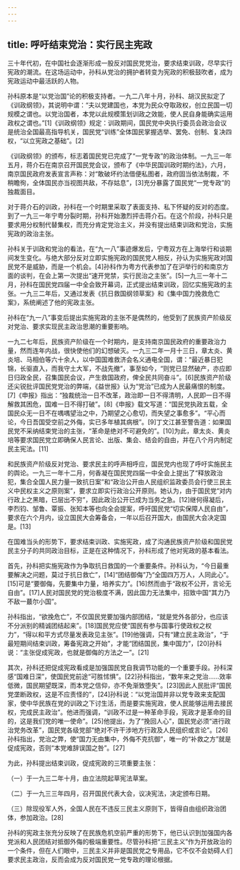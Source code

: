 ```yaml
---
---
---
```

title: 呼吁结束党治：实行民主宪政
---




三十年代初，在中国社会逐渐形成一股反对国民党党治，要求结束训政，尽早实行宪政的潮流。在这场运动中，孙科从党治的拥护者转变为宪政的积极鼓吹者，成为宪政运动中最活跃的人物。

孙科原本是“以党治国”论的积极支持者。一九二八年十月，孙科、胡汉民拟定了《训政纲领》，其说明中谓：“夫以党建国也，本党为民众夺取政权，创立民国一切规模之谓也。以党治国者，本党以此规模策划训政之效能，使人民自身能确实运用政权之谓也。”[1]《训政纲领》规定：训政期间，国民党中央执行委员会政治会议是统治全国最高指导机关，国民党“训练”全体国民掌握选举、罢免、创制、复决四权，“以立宪政之基础”。[2]

《训政纲领》的颁布，标志着国民党已完成了“一党专政”的政治体制。一九三一年五月，蒋介石在南京召开国民党会议，颁布了《中华民国训政时期约法》，六月，南京国民政府发表宣言声称：对“敢破坏约法借便私图者，政府固当依法制裁，不稍瞻徇，全体国民亦当视图共敌，不存姑息”，[3]充分暴露了国民党“一党专政”的独裁面目。

对于蒋介石的训政，孙科在一个时期里采取了表面支持、私下怀疑的反对的态度。到了一九三一年宁粤分裂时期，孙科开始激烈抨击蒋介石。在这个阶段，孙科只是要求用分权制代替集权，而充分肯定党治主义，并没有提出结束训政和党治，实施宪政的政治主张。

孙科关于训政和党治的看法，在“九一八”事迹爆发后，宁粤双方在上海举行和谈期间发生变化。与绝大部分反对立即实施宪政的国民党人相反，孙认为实施宪政对国民党不是威胁，而是一个机会。[4]孙科作为粤方代表参加了在沪举行的和南京方面的谈判，在会上第一次提出“速开党禁，实行民治之主张”。[5]一九三一年十二月，孙科在国民党四届一中全会致开幕词，正式提出结束训政，回忆实施宪政的主张。一九三二年后，又通过发表《抗日救国纲领草案》和《集中国力挽救危亡案》，系统阐述了他的宪政主张。

孙科在“九一八”事变后提出实施宪政的主张不是偶然的，他受到了民族资产阶级反对党治、要求实现民主政治思潮的重要影响。

一九二七年后，民族资产阶级在一个时期内，是支持南京国民政府的重要政治力量，然而连年内战，很快使他们的幻想破灭。一九三二年一月十三日，章太炎、黄炎培、马相伯等六十余人，以中国国难救济会名义通电全国，谓：“最近暴日犯锦，长驱直入，而我守土大军，不战先撤”，事至如今，“则党已显然破产，亦应即日归政全民，召集国民会议，产生救国政府，俾全民共同奋斗”。[6]民族资产阶级还尖锐批评国民党党治的弊端，《益世报》认为“党治”已成为人民最痛恨的制度。[7]《申报》指出：“独裁统治一日不改革，政治即一日不得清明，人民即一日不得解救其困危，国难一日不得打破”。[8]《申报》载文写道：“国民党执政五载，全国民众无一日不在喁喁望治之中，乃期望之心愈切，而失望之事愈多”。“平心而论，今日吾国受空前之外侮，实已多年植其病根”。[9]丁文江甚至警告道：如果国民党不采纳结束党治的主张，“革命是绝对不可避免的”。[10]为此，章太炎、黄炎培等要求国民党立即确保人民言论、出版、集会、结会的自由，并在八个月内制定民主宪法。[11]

和民族资产阶级反对党治、要求民主的呼声相呼应，国民党内也现了呼吁实施民主的舆论。一九三一年十二月，何香凝在国民党四届一中全会上提出了“释放政治犯，集合全国人民力量一致抗日案”和“政治公开由人民组织监政委员会行使三民主义中民权主义之原则案”，要求立即实行政治公开原则。她认为，由于国民党“对内行政上之黑暗，已层出不穷”，因此政治公开已成为当务之急。[12]继何得凝后，李烈钧、邹鲁、覃振、张知本等也向全会提案，呼吁国民党“切实保障人民自由”，要求在六个月内，设立国民大会筹备会，一年以后召开国大，由国民大会决定国是。[13]

在国难当头的形势下，要求结束训政、实施宪政，成了沟通民族资产阶级和国民党民主分子的共同政治目标，正是在这种情况下，孙科形成了他对宪政的基本看法。

首先，孙科把实施宪政作为争取抗日救国的一个重要条件。孙科认为，“今日最重要解决之问题，莫过于抗日救亡”，[14]“团结御侮”乃“全国四万万人，人同此心”。[15]可是“要御侮，先要集中力量，培养实力”。[16]然而由于“政权不公开，言论无自由”。[17]人民对国民党的党治极度不满，因此国力无法集中，招致中国“其力乃不敌一蕞尔小国”。

孙科指出，“欲挽危亡”，不仅国民党要加强内部团结，“就是党外各部分，也应该不分派别的精诚团结起来”。[18]国民党应使“国民有参与国事行使政权之权力”，“得以和平方式尽量发表政见主张”。[19]他强调，只有“建立民主政治”，“于最短期间结束训政，筹备宪政之开始”，才能“团结国民，集中国力”，[20]孙科说：“主张促成宪政，也就是御侮的方法之一”。[21]

其次，孙科还把促成宪政看成是加强国民党自我调节功能的一个重要手段。孙科深感“国难日深”，使国民党前途“可胜怵惧”。[22]孙科指出，“数年来之党治……效率低微，国民期望既深，而本党之信仰，亦不免渐致堕失”。[23]因此人民批评“国民党垄断政权，这是不应责怪的”，[24]孙科说：“以党治国并非以党专政来支配国家，使中华民族在党的训政之下讨生活，而是要实施宪政，使人民能够运用去接民权，完成民主政治”。他进而强调，“训政不过是一种革命手段，宪政才是革命的目的，这是我们党的唯一使命”。[25]他提出，为了“挽回人心”，国民党必须“进行政治党务改革”，国民党各级党部“绝对不许干涉地方行政及人民组织或言论”。[26]孙科指出，党治之弊，使“国力无由集中，外侮不克抗御”，唯一的“补救之方”就是促成宪政，否则“本党难辞误国之咎”。[27]

为此，孙科提出结束训政，促成宪政的三项重要主张：

（一）于一九三二年十月，由立法院起草宪法草案。

（二）于一九三三年四月，召开国民代表大会，议决宪法，决定颁布日期。

（三）除现役军人外，全国人民在不违反三民主义原则下，皆得自由组织政治团体，参加政治。[28]

孙科的宪政主张充分反映了在民族危机空前严重的形势下，他已认识到加强国内各党派和人民团结对抵御外侮的极端重要性。尽管孙科把“三民主义”作为开放政治的一个条件，但在人们眼中，三民主义并非是国民党之专用品，它不仅不会妨碍人们要求民主政治，反而会成为反对国民党一党专政的理论根据。